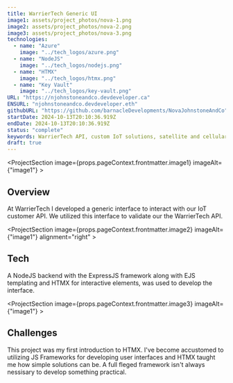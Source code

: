 ```yaml
---
title: WarrierTech Generic UI
image1: assets/project_photos/nova-1.png
image2: assets/project_photos/nova-2.png
image3: assets/project_photos/nova-3.png
technologies:
  - name: "Azure"
    image: "../tech_logos/azure.png"
  - name: "NodeJS"
    image: "../tech_logos/nodejs.png"
  - name: "HTMX"
    image: "../tech_logos/htmx.png"
  - name: "Key Vault"
    image: "../tech_logos/key-vault.png"
URL: "https://njohnstoneandco.devdeveloper.ca"
ENSURL: "njohnstoneandco.devdeveloper.eth"
githubURL: "https://github.com/barnacleDevelopments/NovaJohnstoneAndCo"
startDate: 2024-10-13T20:10:36.919Z
endDate: 2024-10-13T20:10:36.919Z
status: "complete"
keywords: WarrierTech API, custom IoT solutions, satellite and cellular IoT, IoT data integration, environmental monitoring IoT, telematics API, industrial IoT API, Azure Functions, CosmosDB, secure IoT data, flexible JSON API, third-party IoT integration, digital and analog sensor API, device management IoT, cloud IoT storage, Devin Davis
draft: true
---
```


<ProjectSection image={props.pageContext.frontmatter.image1} imageAlt={"image1"} >

## Overview

At WarrierTech I developed a generic interface to interact with our IoT customer API. We utilized this interface to validate our the WarrierTech API.
</ProjectSection>

<ProjectSection image={props.pageContext.frontmatter.image2} imageAlt={"image1"} alignment="right" >

## Tech

A NodeJS backend with the ExpressJS framework along with EJS templating and HTMX for interactive elements, was used to develop the interface.
<TechListing technologies={props.pageContext.frontmatter.technologies} />
</ProjectSection>

<ProjectSection image={props.pageContext.frontmatter.image3} imageAlt={"image1"} >

## Challenges

This project was my first introduction to HTMX. I've become accustomed to utilizing JS Frameworks for developing user interfaces and HTMX taught me how simple solutions can be. A full fleged framework isn't always nessisary to develop something practical.
</ProjectSection>
